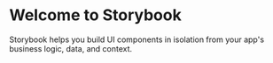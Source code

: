 
<Meta title="Example/Introduction" />

# Welcome to Storybook

Storybook helps you build UI components in isolation from your app's business logic, data, and context.
